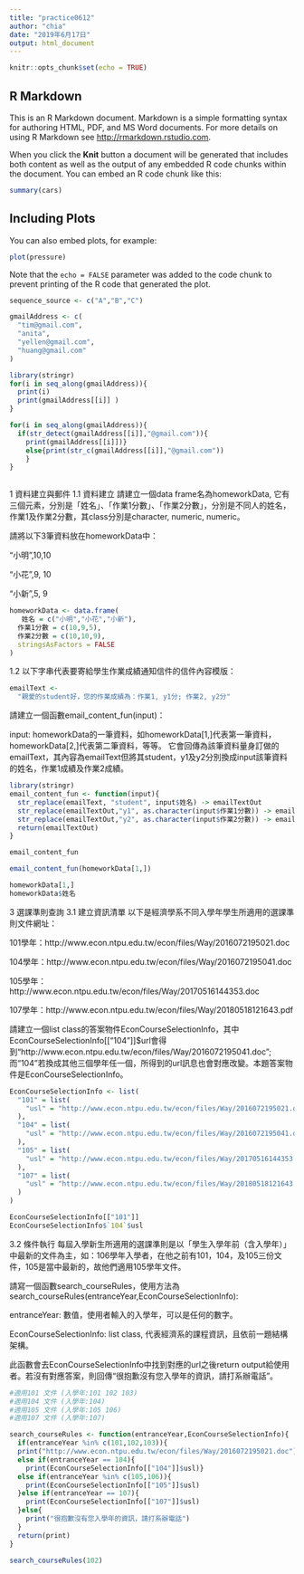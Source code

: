 ```yaml
---
title: "practice0612"
author: "chia"
date: "2019年6月17日"
output: html_document
---
```


```r
knitr::opts_chunk$set(echo = TRUE)
```

## R Markdown

This is an R Markdown document. Markdown is a simple formatting syntax for authoring HTML, PDF, and MS Word documents. For more details on using R Markdown see <http://rmarkdown.rstudio.com>.

When you click the **Knit** button a document will be generated that includes both content as well as the output of any embedded R code chunks within the document. You can embed an R code chunk like this:

```r
summary(cars)
```

## Including Plots

You can also embed plots, for example:

```r
plot(pressure)
```

Note that the `echo = FALSE` parameter was added to the code chunk to prevent printing of the R code that generated the plot.

```r
sequence_source <- c("A","B","C")
```


```r
gmailAddress <- c(
  "tim@gmail.com",
  "anita",
  "yellen@gmail.com",
  "huang@gmail.com"
)

```


```r
library(stringr)
for(i in seq_along(gmailAddress)){
  print(i)
  print(gmailAddress[[i]] )
}

```

```r
for(i in seq_along(gmailAddress)){
  if(str_detect(gmailAddress[[i]],"@gmail.com")){
    print(gmailAddress[[i]])}
    else{print(str_c(gmailAddress[[i]],"@gmail.com"))
    }
}
  
```
1 資料建立與郵件
1.1 資料建立
請建立一個data frame名為homeworkData, 它有三個元素，分別是「姓名」、「作業1分數」、「作業2分數」，分別是不同人的姓名，作業1及作業2分數，其class分別是character, numeric, numeric。

請將以下3筆資料放在homeworkData中：

“小明”,10,10

“小花”,9, 10

“小新”,5, 9
```r
homeworkData <- data.frame(
   姓名 = c("小明","小花","小新"),
  作業1分數 = c(10,9,5),
  作業2分數 = c(10,10,9),
  stringsAsFactors = FALSE
)

```

1.2
以下字串代表要寄給學生作業成績通知信件的信件內容模版：
```r
emailText <-
  "親愛的student好，您的作業成績為：作業1, y1分; 作業2, y2分"
```
請建立一個函數email_content_fun(input)：

input: homeworkData的一筆資料，如homeworkData[1,]代表第一筆資料，homeworkData[2,]代表第二筆資料，等等。
它會回傳為該筆資料量身訂做的emailText，其內容為emailText但將其student，y1及y2分別換成input該筆資料的姓名，作業1成績及作業2成績。

```r
library(stringr)
email_content_fun <- function(input){
  str_replace(emailText, "student", input$姓名) -> emailTextOut
  str_replace(emailTextOut,"y1", as.character(input$作業1分數)) -> emailTextOut
  str_replace(emailTextOut,"y2", as.character(input$作業2分數)) -> emailTextOut
  return(emailTextOut)
}

email_content_fun

email_content_fun(homeworkData[1,])
```

```r
homeworkData[1,]
homeworkData$姓名
```
3 選課準則查詢
3.1 建立資訊清單
以下是經濟學系不同入學年學生所適用的選課準則文件網址：

101學年：http://www.econ.ntpu.edu.tw/econ/files/Way/2016072195021.doc

104學年：http://www.econ.ntpu.edu.tw/econ/files/Way/2016072195041.doc

105學年：http://www.econ.ntpu.edu.tw/econ/files/Way/20170516144353.doc

107學年：http://www.econ.ntpu.edu.tw/econ/files/Way/20180518121643.pdf

請建立一個list class的答案物件EconCourseSelectionInfo，其中EconCourseSelectionInfo[[“104”]]$url會得到“http://www.econ.ntpu.edu.tw/econ/files/Way/2016072195041.doc”; 而“104”若換成其他三個學年任一個，所得到的url訊息也會對應改變。本題答案物件是EconCourseSelectionInfo。
```r
EconCourseSelectionInfo <- list(
  "101" = list(
    "usl" = "http://www.econ.ntpu.edu.tw/econ/files/Way/2016072195021.doc"
  ),
  "104" = list(
    "usl" = "http://www.econ.ntpu.edu.tw/econ/files/Way/2016072195041.doc"
  ),
  "105" = list(
    "usl" = "http://www.econ.ntpu.edu.tw/econ/files/Way/20170516144353.doc"
  ),
  "107" = list(
    "usl" = "http://www.econ.ntpu.edu.tw/econ/files/Way/20180518121643.pdf"
  )
)

```


```r
EconCourseSelectionInfo[["101"]]
EconCourseSelectionInfo$`104`$usl
```

3.2 條件執行
每屆入學新生所適用的選課準則是以「學生入學年前（含入學年）」中最新的文件為主，如：106學年入學者，在他之前有101，104，及105三份文件，105是當中最新的，故他們適用105學年文件。

請寫一個函數search_courseRules，使用方法為search_courseRules(entranceYear,EconCourseSelectionInfo):

entranceYear: 數值，使用者輸入的入學年，可以是任何的數字。

EconCourseSelectionInfo: list class, 代表經濟系的課程資訊，且依前一題結構架構。

此函數會去EconCourseSelectionInfo中找到對應的url之後return output給使用者。若沒有對應答案，則回傳“很抱歉沒有您入學年的資訊，請打系辦電話”。

```r

#適用101 文件 (入學年:101 102 103)
#適用104 文件 (入學年:104)
#適用105 文件 (入學年:105 106)
#適用107 文件 (入學年:107)

search_courseRules <- function(entranceYear,EconCourseSelectionInfo){
  if(entranceYear %in% c(101,102,103)){
  print("http://www.econ.ntpu.edu.tw/econ/files/Way/2016072195021.doc")}
  else if(entranceYear == 104){
    print(EconCourseSelectionInfo[["104"]]$usl)}
  else if(entranceYear %in% c(105,106)){
    print(EconCourseSelectionInfo[["105"]]$usl)
  }else if(entranceYear == 107){
    print(EconCourseSelectionInfo[["107"]]$usl)
  }else{
    print("很抱歉沒有您入學年的資訊，請打系辦電話")
  }
  return(print)
}

search_courseRules(102)
```



















